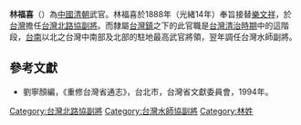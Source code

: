 '''林福喜'''（{{bd|？||？|catIdx=}}）為[[中國|中國]][[清朝|清朝]]武官。林福喜於1888年（光緒14年）奉旨接替[[樂文祥|樂文祥]]，於[[台灣|台灣]]擔任[[台灣北路協|台灣北路協]][[副將|副將]]。而隸屬[[台灣鎮|台灣鎮]]之下的此官職是[[台灣清治時期|台灣清治時期]]中的這階段，[[台南|台南]]以北之台灣中南部及北部的駐地最高武官將領，翌年調任台灣水師副將。

==參考文獻==
*劉寧顏編，《重修台灣省通志》，台北市，台灣省文獻委員會，1994年。

{{start box}}
{{s-before|[[樂文祥|樂文祥]]}}
{{s-title|[[台灣北路協|台灣北路協]][[副將|副將]]|1888年上任}}
{{s-after|[[吳光忠|吳光忠]]}}
{{end box}}
{{start box}}
{{s-before|[[周振邦|周振邦]]}}
{{s-title|[[台灣水師協|台灣水師協]][[副將|副將]]|1889年上任}}
{{s-after|[[劉仁柏|劉仁柏]]}}
{{end box}}

[[Category:台灣北路協副將|Category:台灣北路協副將]]
[[Category:台灣水師協副將|Category:台灣水師協副將]]
[[Category:林姓|Category:林姓]]